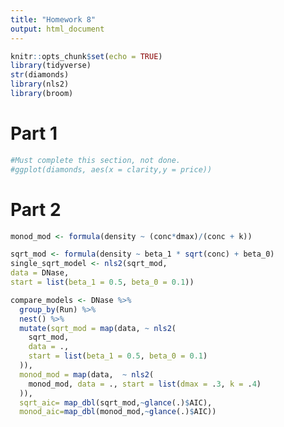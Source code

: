 ```yaml
---
title: "Homework 8"
output: html_document
---
```


```r
knitr::opts_chunk$set(echo = TRUE)
library(tidyverse)
str(diamonds)
library(nls2)
library(broom)

```
# Part 1
```r
#Must complete this section, not done. 
#ggplot(diamonds, aes(x = clarity,y = price))

```

# Part 2
```r



monod_mod <- formula(density ~ (conc*dmax)/(conc + k))

sqrt_mod <- formula(density ~ beta_1 * sqrt(conc) + beta_0)
single_sqrt_model <- nls2(sqrt_mod,
data = DNase,
start = list(beta_1 = 0.5, beta_0 = 0.1))

compare_models <- DNase %>%
  group_by(Run) %>%
  nest() %>%
  mutate(sqrt_mod = map(data, ~ nls2(
    sqrt_mod,
    data = .,
    start = list(beta_1 = 0.5, beta_0 = 0.1)
  )),
  monod_mod = map(data,  ~ nls2(
    monod_mod, data = ., start = list(dmax = .3, k = .4)
  )),
  sqrt_aic= map_dbl(sqrt_mod,~glance(.)$AIC),
  monod_aic=map_dbl(monod_mod,~glance(.)$AIC))

```

